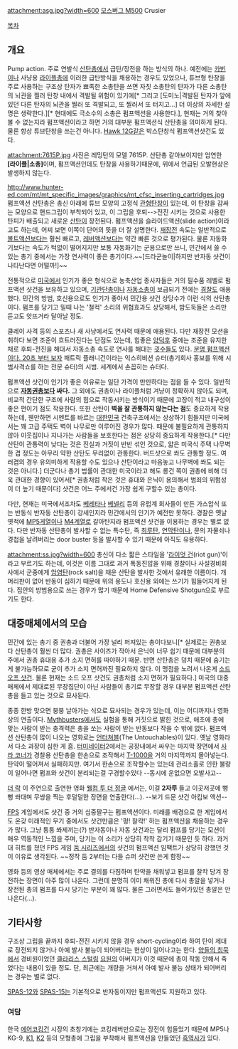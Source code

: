 attachment:asg.jpg?width=600
[[모스버그 500|모스버그 M500]] Crusier

[[목차]]

== 개요 ==
Pump action. 주로 연발식 [[산탄총]]에서 급탄/장전을 하는 방식의 하나. 예전에는 [[카빈]]이나 사냥용 [[라이플]]총에 이러한 급탄방식을 채용하는 경우도 있었으나, 튜브형 탄창을 주로 사용하는 구조상 탄자가 뾰족한 소총탄을 쓰면 자칫 소총탄의 탄자가 다른 소총탄의 뇌관을 찔러 탄창 내에서 격발될 위험이 있기에[* 그리고 [도미노|격발된 탄자가 앞에 있던 다른 탄자의 뇌관을 찔러 또 격발되고, 또 찔러서 또 터지고…] 더 이상의 자세한 설명은 생략한다.][* 현대에도 극소수의 소총은 펌프액션을 사용한다.], 현재는 거의 찾아볼 수 없는지라 펌프액션이라고 하면 거의 대부분 펌프액션식 산탄총을 의미하게 된다. 물론 항상 튜브탄창을 쓰는건 아니다. [[Hawk 12G]]같은 박스탄창식 펌프액션샷건도 있다.

attachment:7615P.jpg
사진은 레밍턴의 모델 7615P.  산탄총 같아보이지만 엄연한 '''[라이플|소총]'''이며, 펌프액션인데도 탄창을 사용하기때문에, 위에서 언급된 오발현상은 발생하지 않는다.

http://www.hunter-ed.com/mt/mt_specific_images/graphics/mt_cfsc_inserting_cartridges.jpg
펌프액션 산탄총은 총신 아래에 튜브 모양의 고정식 [[관형탄창]]이 있는데, 이 탄창을 감싸는 모양으로 핸드그립이 부착되어 있고, 이 그립을 후퇴-->전진 시키는 것으로 사용한 탄피가 배출되고 새로운 [[산탄]]이 장전된다. 펌프액션을 슬라이드액션(slide action)이라고도 하는데, 어찌 보면 이쪽이 단어의 뜻을 더 잘 설명한다.
[[재장전]] 속도는 일반적으로 [[볼트액션]]보다는 훨씬 빠르고, [[레버액션]]보다는 약간 빠른 것으로 평가된다. 물론 자동화기보다는 속도가 턱없이 떨어지지만 보통 자동화기는 군용으로만 쓰니, 민간에서 쓸 수 있는 총기 중에서는 가장 연사력이 좋은 총기이다.~~[드라군놀이|하지만 반자동 샷건이 나타난다면 어떨까!]~~

전통적으로 [[미국]]에서 인기가 좋은 형식으로 농축산업 종사자들은 거의 필수품 레벨로 펌프액션 샷건을 보유하고 있으며, [[기관단총]]이나 [[자동소총]]이 보급되기 전에는 [[경찰]]도 애용했다. 민간의 방범, 호신용으로도 인기가 좋아서 민간용 샷건 상당수가 이런 식의 산탄총이다. 펌프를 당기고 밀때 나는 '철컥' 소리의 위협효과도 상당해서, 밤도둑들은 소리만 듣고도 앗뜨거라 달아날 정도.

클레이 사격 등의 스포츠나 새 사냥에서도 연사력 때문에 애용된다. 다만 재장전 모션을 취하다 보면 조준이 흐트러진다는 단점도 있는데, 힘좋은 [[양덕후]] 중에는 조준을 유지한 채로 후퇴-전진을 해대서 자동소총 속도로 연사를 해대는 [[굇수]]들도 있다. [http://www.youtube.com/watch?v=CVoehY1ssyM 분명 펌프액션이다. 20초 부터 보자] 패트릭 플래니건이라는 익스히비션 슈터(총기회사 홍보를 위해 시범사격쇼를 하는 전문 슈터)의 시범. 세계에서 손꼽히는 슈터다.

펌프액션 샷건이 인기가 좋은 이유로는 일단 가격이 만만하다는 점을 들 수 있다. 일반적으로 '''[[자동권총]]보다 싸다.''' 그 외에도 권총이나 라이플처럼 겨냥이 정확하지 않아도 되며, 비교적 간단한 구조에 사람의 힘으로 작동시키는 방식이기 때문에 고장이 적고 내구성이 좋은 편이기 점도 작용한다. 또한 산탄이 '''벽을 잘 관통하지 않는다는 점'''도 중요하게 작용하는데, 웬만하면 시멘트를 바르는 [[대한민국]] 건축구조에서는 상상하기 힘들지만 미국에서는 꽤 고급 주택도 벽이 나무로만 이루어진 경우가 많다. 때문에 불필요하게 관통하지 않아 이웃집이나 지나가는 사람들을 보호한다는 점은 상당히 중요하게 작용한다.[* 다만 산탄이 관통력이 낮다는 것은 진실과 거짓이 반반 섞인 것으로, 얇은 미국식 주택 나무벽 한 겹 정도는 아무리 약한 산탄도 무리없이 관통한다. 버드샷으로 쏴도 관통할 정도. 여러겹의 경우 유의미하게 작용할 수도 있으나 산탄이라고 마음놓고 나무벽에 쏴도 되는 것은 아니다.] 더군다나 총기 법률이 관대한 미국이라고 해도 롱건 쪽이 권총에 비해 더욱 관대한 경향이 있어서[* 권총처럼 작은 것은 휴대와 은닉이 용의해서 범죄의 위험성이 더 높기 때문이다] 샷건은 어느 주에서건 가장 쉽게 구할수 있는 총이다.

다만, 현재는 미국에서조차도 [[베레타]]나 [[베넬리]] 등의 유럽계 회사들이 만든 가스압식 또는 반동식 반자동 산탄총이 강세인지라 민간에서의 인기가 예전만 못하다. 경찰은 옛날옛적에 [[MP5]]게열이나 [[M4]]계열로 갈아탄지라 펌프액션 샷건을 이용하는 경우는 별로 없다. 다만 반자동 산탄총이 발사할 수 없는 특수탄, 즉 [[최루탄]], [[연막탄]]이나, 문의 자물쇠나 경첩을 날려버리는 door buster 등을 발사할 수 있기 때문에 아직도 유용하다.

attachment:ss.jpg?width=600
총신이 다소 짧은 스타일을 '[[라이엇 건]](riot gun)'이라고 부르기도 하는데, 이것은 이름 그대로 과거 폭동진압을 위해 경찰이나 사설경비회사에서 군중에게 [[암염탄]](rock salt)을 채운 산탄을 발사한 것에서 유래한 이름이다. 개머리판이 없어 반동이 심하기 때문에 위의 용도나 호신용 외에는 쓰기가 힘들어지게 된다. 집안의 방범용으로 쓰는 경우가 많기 때문에 Home Defensive Shotgun으로 부르기도 한다.

== 대중매체에서의 모습 ==
민간에 있는 총기 중 권총과 더불어 가장 널리 퍼져있는 총이다보니[* 실제로는 권총보다 산탄총이 훨씬 더 많다. 권총은 사이즈가 작아서 은닉이 너무 쉽기 때문에 대부분의 주에서 권총 휴대용 추가 소지 면허를 따야하기 때문. 반면 산탄총은 덩치 때문에 숨기는게 불가능하므로 굳이 추가 소지 면허까진 필요하지 않다. 이 맹점을 노려서 나온게 [[소드 오프 샷건]]. 물론 현재는 소드 오프 샷건도 권총처럼 소지 면허가 필요하다.] 미국의 대중매체에서 제대로된 무장집단이 아닌 사람들이 총기로 무장할 경우 대부분 펌프액션 산탄총을 들고 있는 것으로 묘사된다.

종종 한방 맞으면 붕붕 날아가는 식으로 묘사되는 경우가 있는데, 이는 어디까지나 영화상의 연출이다. [[Mythbusters]]에서도 실험을 통해 거짓으로 밝힌 것으로, 애초에 총에 맞는 사람이 받는 충격력은 총을 쏘는 사람이 받는 반동보다 작을 수 밖에 없다.
펌프액션 산탄총이 많이 나오는 영화로는 [[언터쳐블]](The Untouchables)이 있다. 옛날 영화라서 다소 과장이 심한 게 흠. [[터미네이터]]2에서는 공장내에서 싸우는 마지막 장면에서 [[사라 코너]]가 경찰용 산탄총을 한손으로 조작해서 [[T-1000]]을 거의 마지막까지 몰아넣는다. 탄약이 떨어져서 실패하지만. 여기서 한손으로 조작할수는 있는데 관리소홀로 인한 불량이 일어나면 펌프와 샷건이 분리되는걸 구경할수있다 --동시에 운없으면 오발사고--

[[더 락]] 이 주연으로 출연한 영화 [[웰컴 투 더 정글]] 에서는, 이걸 '''2자루''' 들고 이곳저곳에 뻥뻥 쏴대며 무쌍을 찍는 후덜덜한 장면을 연출한다(…). --보기 드문 샷건 아킴보 액션--

[[FPS]] 게임에서도 샷건 중 거의 십중팔구는 펌프액션이다. 미래를 배경으로 한 게임에서도 온갖 미래적인 무기 중에서도 샷건만큼은 '펑! 찰칵!' 하는 펌프액션을 채용하는 경우가 많다. 그냥 퉁퉁 쏴제끼는(?) 반자동이나 자동 샷건과는 달리 펌프를 당기는 모션이 매우 역동적인 느낌을 주며, 당기는 이 소리가 상당히 착착 감기기 때문인 듯 하다. 과거 대 히트를 쳤던 FPS 게임 [[둠 시리즈]]에서의 샷건의 펌프액션 임팩트가 상당히 강했던 것이 이유로 생각된다. ~~정작 둠 2부터는 다들 슈퍼 샷건만 쓴게 함정~~

영화 등의 영상 매체에서는 주로 결의를 다짐하며 탄약을 채워넣고 펌프를 찰칵 당겨 장전하는 장면이 아주 많이 나온다. 그런데 분명히 이미 채워진 총에 다시 총알을 넣거나 장전된 총의 펌프를 다시 당기는 부분이 꽤 많다. 물론 그러면서도 들어가있던 총알은 안 나온다(…).

== 기타사항 ==
구조상 그립을 끝까지 후퇴-전진 시키지 않을 경우 short-cycling이라 하여 탄이 제대로 장전되지 않거나 아예 발사 불능이 되어버리는 현상이 일어나고는 한다. [[양들의 침묵]]에서 경비원이었던 [[클라리스 스털링]] [[요원]]의 아버지가 이것 때문에 총이 작동 안해서 죽었다는 내용이 있을 정도. 단, 최근에는 개량을 거쳐서 아예 발사 불능 상태가 되어버리는 경우는 별로 없다.

[[SPAS-12]]와 [[SPAS-15]]는 기본적으로 반자동이지만 펌프액션도 지원하고 있다.

=== 여담 ===
한국 [[에어코킹건]] 시장의 초창기에는 코킹레버만으로는 장전이 힘들었기 때문에 MP5나 KG-9, [[K1]], [[K2]] 등의 모형총에 그립을 부착해서 펌프액션을 만들었던 [[흑역사]]가 있다.

